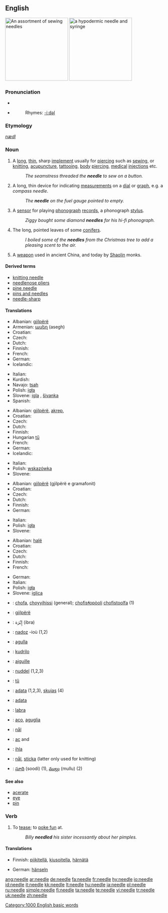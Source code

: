 {{wikipedia|dab=needle}}
==English==
[[Image:Needles_%28for_sewing%29.jpg|thumb|right|200px|An assortment of sewing needles]]
[[Image:Syringe_with_needle_and_needle_cap.jpeg|thumb|right|200px|a hypodermic needle and syringe]]
===Pronunciation===
*{{IPA|/'niː.dl//}} 
*{{audio|en-us-needle.ogg|Audio (US)}}
*:Rhymes: [[Rhymes:English:-iːdəl|-iːdəl]]


===Etymology===
{{OE.}} ''[[nædl]]''

===Noun===
{{en-noun}}
# A [[long]], [[thin]], sharp [[implement]] usually for [[piercing]] such as [[sew]]ing, or [[knit]]ting, [[acupuncture]], [[tattoo]]ing, [[body]] [[piercing]], [[medical]] [[injection]]s etc.
#:''The seamstress threaded the '''needle''' to sew on a button.''
# A long, thin device for indicating [[measurement]]s on a [[dial]] or [[graph]], e.g. a ''compass needle''.
#:''The '''needle''' on the fuel gauge pointed to empty.''
# A [[sensor]] for playing [[phonograph]] [[record]]s, a phonograph [[stylus]].
#:''Ziggy bought some diamond '''needles''' for his hi-fi phonograph.''
# The long, pointed leaves of some [[conifers]].
#:''I boiled some of the '''needles''' from the Christmas tree to add a pleasing scent to the air.''
# A [[weapon]] used in ancient China, and today by [[Shaolin]] monks.

====Derived terms====
*[[knitting needle]]
*[[needlenose pliers]]
*[[pine needle]]
*[[pins and needles]]
*[[needle-sharp]]

====Translations====
{{trans-top|implement for sewing etc.}}
* Albanian: [[gjilpërë]]
* Armenian: [[ասեղ]] (asegh)
* Croatian: {{t-|hr|igla|f}}
* Czech: {{t-|cs|jehla|f}}
* Dutch: {{t+|nl|naald|f}}
* Finnish: {{t+|fi|neula}}
* French: {{t+|fr|aiguille|f}}
* German: {{t+|de|Nadel|f}}
* Icelandic: {{t+|is|nál|f}}
{{trans-mid}}
* Italian: {{t+|it|ago|m}}
* Kurdish: {{KUchar|[[ده‌رزی]]}}
* Navajo:  [[tsah]]
* Polish: [[igła]] {{f}}
* Slovene: [[igla]] {{f}}, [[šivanka]] {{f}}
* Spanish: {{t+|es|aguja|f}}
{{trans-bottom}}

{{trans-top|indicating device}}
* Albanian: [[gjilpërë]], [[akrep]], 
* Croatian: {{t-|hr|igla|f}}
* Czech: {{t-|cs|jehla|f}}
* Dutch: {{t+|nl|naald|f}}
* Finnish: {{t+|fi|neula}}
* Hungarian [[tű]]
* French: {{t+|fr|aiguille|f}}
* German: {{t+|de|Nadel|f}}
* Icelandic: {{t+|is|nál|f}}
{{trans-mid}}
* Italian: {{t-|it|lancetta|f}}
* Polish: [[wskazówka]] {{f}}
* Slovene: {{t+|sl|igla|f}}
{{trans-bottom}}

{{trans-top|sensor phonograph stylus}}
* Albanian: [[gjilpërë]] (gjilpërë e gramafonit)
* Croatian: {{t-|hr|igla|f}}
* Czech: {{t-|cs|jehla|f}}
* Dutch: {{t+|nl|naald|f}}
* Finnish: {{t+|fi|neula}}
* German: {{t+|de|Nadel|f}}
{{trans-mid}}
* Italian: {{t|it|puntina|f}}
* Polish: [[igła]] {{f}}
* Slovene: {{t+|sl|igla|f}}
{{trans-bottom}}

{{trans-top|leaf of conifer}}
* Albanian: [[halë]]
* Croatian: {{t|hr|iglica|f}}
* Czech: {{t|cs|jehlice|f}}
* Dutch: {{t+|nl|naald|f}}
* Finnish: {{t-|fi|neulanen}}
* French: {{t+|fr|aiguille|f}}
{{trans-mid}}
* German: {{t+|de|Nadel|f}}
* Italian: {{t+|it|ago|m}}
* Polish: [[igła]] {{f}}
* Slovene: [[iglica]] {{f}}
{{trans-bottom}}

{{trans-top|ancient Chinese weapon}}
{{trans-mid}}
{{trans-bottom}}

{{trans-top|translations to be checked}}
{{checktrans}}
*{{ttbc|Alabama}}: [[chofa]], [[choyyihissi]] (general); [[chofisɬopòoli]] [[chofistoolfa]] (1)
*{{ttbc|Albanian}}: [[gjilpërë]] {{f}}
*{{ttbc|Arabic}}: إِبْرَة (ibra)
*{{ttbc|Breton}}: [[nadoz]] {{f}} -ioù {{p}} (1,2)
*{{ttbc|Catalan}}: [[agulla]] {{f}}
*{{ttbc|Esperanto}}: [[kudrilo]]
*{{ttbc|French}}: [[aiguille]] {{f}}
*{{ttbc|Frisian}}: [[nuddel]] (1,2,3)
*{{ttbc|Hungarian}}: [[tű]]
*{{ttbc|Latvian}}: [[adata]] {{f}} (1,2,3), [[skujas]] {{f}} {{p}} (4)
*{{ttbc|Lithuanian}}: [[adata]] {{f}}
*{{ttbc|Maltese}}: [[labra]]
*{{ttbc|Neapolitan}}: [[aco]], [[aguglia]]
*{{ttbc|Norwegian}}: [[nål]]
*{{ttbc|Romanian}}: [[ac]] {{f}} and {{m}}
*{{ttbc|Slovak}}: [[ihla]] {{f}}
*{{ttbc|Swedish}}: [[nål]], [[sticka]] (latter only used for knitting)
*{{ttbc|Telugu}}: [[సూది]] (soodi) (1), [[ముల్లు]] (mullu) (2)
{{trans-bottom}}

====See also====
*[[acerate]]
*[[eye]]
*[[pin]]

===Verb===
{{en-verb|needl|ing}}
#{{transitive}} To [[tease]]; to [[poke fun]] at.
#:''Billy '''needled''' his sister incessantly about her pimples.''

====Translations====
{{trans-top|to tease}}
* Finnish: [[piikitellä]], [[kiusoitella]], [[härnätä]]
{{trans-mid}}
* German: [[hänseln]]
{{trans-bottom}}

[[Category:1000 English basic words]]

[[ang:needle]]
[[ar:needle]]
[[de:needle]]
[[fa:needle]]
[[fr:needle]]
[[hy:needle]]
[[io:needle]]
[[id:needle]]
[[it:needle]]
[[kk:needle]]
[[lt:needle]]
[[hu:needle]]
[[ja:needle]]
[[pl:needle]]
[[ru:needle]]
[[simple:needle]]
[[fi:needle]]
[[ta:needle]]
[[te:needle]]
[[vi:needle]]
[[tr:needle]]
[[uk:needle]]
[[zh:needle]]